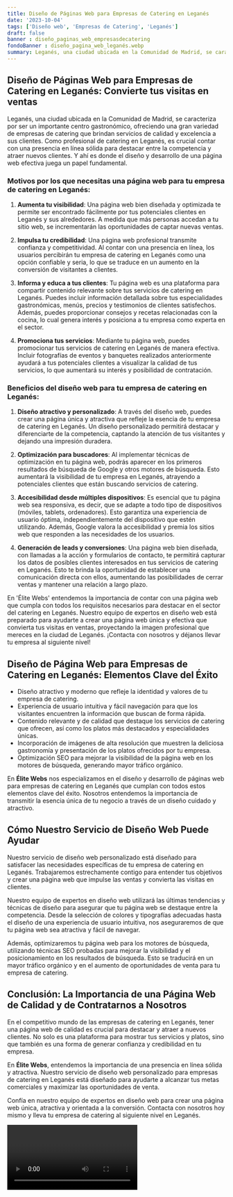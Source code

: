 ```yaml
---
title: Diseño de Páginas Web para Empresas de Catering en Leganés
date: '2023-10-04'
tags: ['Diseño web', 'Empresas de Catering', 'Leganés']
draft: false
banner : diseño_paginas_web_empresasdecatering
fondoBanner : diseño_pagina_web_leganés.webp
summary: Leganés, una ciudad ubicada en la Comunidad de Madrid, se caracteriza por ser un importante centro gastronómico, ofreciendo una gran variedad de empresas de catering que brindan servicios de calidad y excelencia a sus clientes. Como profesional de catering en Leganés, es crucial contar con una presencia en línea sólida para destacar entre la competencia y atraer nuevos clientes. Y ahí es donde el diseño y desarrollo de una página web efectiva juega un papel fundamental.
---
```


## Diseño de Páginas Web para Empresas de Catering en Leganés: Convierte tus visitas en ventas

Leganés, una ciudad ubicada en la Comunidad de Madrid, se caracteriza por ser un importante centro gastronómico, ofreciendo una gran variedad de empresas de catering que brindan servicios de calidad y excelencia a sus clientes. Como profesional de catering en Leganés, es crucial contar con una presencia en línea sólida para destacar entre la competencia y atraer nuevos clientes. Y ahí es donde el diseño y desarrollo de una página web efectiva juega un papel fundamental.

### Motivos por los que necesitas una página web para tu empresa de catering en Leganés:

1. **Aumenta tu visibilidad**: Una página web bien diseñada y optimizada te permite ser encontrado fácilmente por tus potenciales clientes en Leganés y sus alrededores. A medida que más personas accedan a tu sitio web, se incrementarán las oportunidades de captar nuevas ventas.

2. **Impulsa tu credibilidad**: Una página web profesional transmite confianza y competitividad. Al contar con una presencia en línea, los usuarios percibirán tu empresa de catering en Leganés como una opción confiable y seria, lo que se traduce en un aumento en la conversión de visitantes a clientes.

3. **Informa y educa a tus clientes**: Tu página web es una plataforma para compartir contenido relevante sobre tus servicios de catering en Leganés. Puedes incluir información detallada sobre tus especialidades gastronómicas, menús, precios y testimonios de clientes satisfechos. Además, puedes proporcionar consejos y recetas relacionadas con la cocina, lo cual genera interés y posiciona a tu empresa como experta en el sector.

4. **Promociona tus servicios**: Mediante tu página web, puedes promocionar tus servicios de catering en Leganés de manera efectiva. Incluir fotografías de eventos y banquetes realizados anteriormente ayudará a tus potenciales clientes a visualizar la calidad de tus servicios, lo que aumentará su interés y posibilidad de contratación.

### Beneficios del diseño web para tu empresa de catering en Leganés:

1. **Diseño atractivo y personalizado**: A través del diseño web, puedes crear una página única y atractiva que refleje la esencia de tu empresa de catering en Leganés. Un diseño personalizado permitirá destacar y diferenciarte de la competencia, captando la atención de tus visitantes y dejando una impresión duradera.

2. **Optimización para buscadores**: Al implementar técnicas de optimización en tu página web, podrás aparecer en los primeros resultados de búsqueda de Google y otros motores de búsqueda. Esto aumentará la visibilidad de tu empresa en Leganés, atrayendo a potenciales clientes que están buscando servicios de catering.

3. **Accesibilidad desde múltiples dispositivos**: Es esencial que tu página web sea responsiva, es decir, que se adapte a todo tipo de dispositivos (móviles, tablets, ordenadores). Esto garantiza una experiencia de usuario óptima, independientemente del dispositivo que estén utilizando. Además, Google valora la accesibilidad y premia los sitios web que responden a las necesidades de los usuarios.

4. **Generación de leads y conversiones**: Una página web bien diseñada, con llamadas a la acción y formularios de contacto, te permitirá capturar los datos de posibles clientes interesados en tus servicios de catering en Leganés. Esto te brinda la oportunidad de establecer una comunicación directa con ellos, aumentando las posibilidades de cerrar ventas y mantener una relación a largo plazo.

En 'Élite Webs' entendemos la importancia de contar con una página web que cumpla con todos los requisitos necesarios para destacar en el sector del catering en Leganés. Nuestro equipo de expertos en diseño web está preparado para ayudarte a crear una página web única y efectiva que convierta tus visitas en ventas, proyectando la imagen profesional que mereces en la ciudad de Leganés. ¡Contacta con nosotros y déjanos llevar tu empresa al siguiente nivel!

<GifSeo />

<Cta />

## Diseño de Página Web para Empresas de Catering en Leganés: Elementos Clave del Éxito

- Diseño atractivo y moderno que refleje la identidad y valores de tu empresa de catering.
- Experiencia de usuario intuitiva y fácil navegación para que los visitantes encuentren la información que buscan de forma rápida.
- Contenido relevante y de calidad que destaque los servicios de catering que ofrecen, así como los platos más destacados y especialidades únicas.
- Incorporación de imágenes de alta resolución que muestren la deliciosa gastronomía y presentación de los platos ofrecidos por tu empresa.
- Optimización SEO para mejorar la visibilidad de la página web en los motores de búsqueda, generando mayor tráfico orgánico.

 En **Élite Webs** nos especializamos en el diseño y desarrollo de páginas web para empresas de catering en Leganés que cumplan con todos estos elementos clave del éxito. Nosotros entendemos la importancia de transmitir la esencia única de tu negocio a través de un diseño cuidado y atractivo.

## Cómo Nuestro Servicio de Diseño Web Puede Ayudar

Nuestro servicio de diseño web personalizado está diseñado para satisfacer las necesidades específicas de tu empresa de catering en Leganés. Trabajaremos estrechamente contigo para entender tus objetivos y crear una página web que impulse las ventas y convierta las visitas en clientes.

Nuestro equipo de expertos en diseño web utilizará las últimas tendencias y técnicas de diseño para asegurar que tu página web se destaque entre la competencia. Desde la selección de colores y tipografías adecuadas hasta el diseño de una experiencia de usuario intuitiva, nos aseguraremos de que tu página web sea atractiva y fácil de navegar.

Además, optimizaremos tu página web para los motores de búsqueda, utilizando técnicas SEO probadas para mejorar la visibilidad y el posicionamiento en los resultados de búsqueda. Esto se traducirá en un mayor tráfico orgánico y en el aumento de oportunidades de venta para tu empresa de catering.

## Conclusión: La Importancia de una Página Web de Calidad y de Contratarnos a Nosotros

En el competitivo mundo de las empresas de catering en Leganés, tener una página web de calidad es crucial para destacar y atraer a nuevos clientes. No solo es una plataforma para mostrar tus servicios y platos, sino que también es una forma de generar confianza y credibilidad en tu empresa.

En **Élite Webs**, entendemos la importancia de una presencia en línea sólida y atractiva. Nuestro servicio de diseño web personalizado para empresas de catering en Leganés está diseñado para ayudarte a alcanzar tus metas comerciales y maximizar las oportunidades de venta.

Confía en nuestro equipo de expertos en diseño web para crear una página web única, atractiva y orientada a la conversión. Contacta con nosotros hoy mismo y lleva tu empresa de catering al siguiente nivel en Leganés.

<Video />

<CtaBot job='Empresas de Catering' city='Leganés'/>

<Gmaps query='Leganés+españa+maps' />
